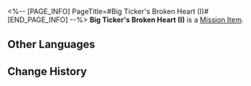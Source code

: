 <%-- [PAGE_INFO]
PageTitle=#Big Ticker's Broken Heart (I)#
[END_PAGE_INFO] --%>
{{Item Infobox
|id          = 150036
|image       = Item Big Ticker's Broken Heart (I).png{{subst:void|<!--$UPLOAD:<<SpriteOutput/ItemFigures/140493.png>-<Item Big Ticker's Broken Heart (I).png>-<Item Icons>>-->}}
|type        = Mission Item
|invCategory = Missions
|rarity      = 3
|effect      = 
|description = A single part of a lost heart that has fallen into an existential crisis.
}}
{{Description|''"They said that the Dreamscape Ticker isn't the same as Clockie at all, just a scrapped early Clockie prototype..."''}}
'''Big Ticker's Broken Heart (I)''' is a [[Mission Item]].

==Other Languages==
{{Other Languages
|en   = Big Ticker's Broken Heart (I)
|zhs  = 巨大谜钟的破碎内心•其一
|zht  = 巨大謎鐘的破碎內心•其一
|ja   = 巨大な迷い時計の砕けた心・その1
|ko   = 거대 미스터리 시계의 부서진 마음•1
|es   = El corazón roto del Minutero grande (I)
|fr   = Cœur brisé de la grande horloge (I)
|ru   = Разбитое сердце огромных ходиков I
|th   = จิตใจที่แตกสลายของนาฬิกาปริศนายักษ์ 1
|vi   = Trái Tim Vỡ Vụn Của Đồng Hồ Câu Đố Lớn-1
|de   = Zerbrochenes Herz der großen Traumuhr (Teil 1)
|id   = Hati Jam Besar yang Hancur (1)
|pt   = Coração Quebrado do Grande Relógio Onírico (I)
}}

==Change History==
{{Change History|2.2}}